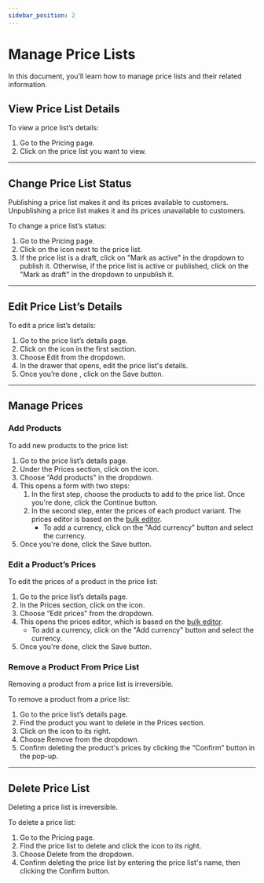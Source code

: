 ```yaml
---
sidebar_position: 2
---
```



# Manage Price Lists

In this document, you’ll learn how to manage price lists and their related information.

## View Price List Details

To view a price list’s details:

1. Go to the Pricing page.
2. Click on the price list you want to view.

---

## Change Price List Status

<!-- TODO check for correctness -->

<Note>

Publishing a price list makes it and its prices available to customers. Unpublishing a price list makes it and its prices unavailable to customers.

</Note>

To change a price list’s status:

1. Go to the Pricing page.
2. Click on the <InlineIcon Icon={EllipsisHorizontal} alt="three-dots" /> icon next to the price list.
3. If the price list is a draft, click on "Mark as active" in the dropdown to publish it. Otherwise, if the price list is active or published, click on the "Mark as draft" in the dropdown to unpublish it.

---

## Edit Price List’s Details

<!-- TODO check for correctness -->

To edit a price list’s details:

1. Go to the price list’s details page.
2. Click on the <InlineIcon Icon={EllipsisHorizontal} alt="three-dots" /> icon in the first section.
3. Choose Edit from the dropdown.
4. In the drawer that opens, edit the price list's details.
5. Once you’re done , click on the Save button.

---

## Manage Prices

### Add Products

<!-- TODO check for correctness -->

To add new products to the price list:

1. Go to the price list’s details page.
2. Under the Prices section, click on the <InlineIcon Icon={EllipsisHorizontal} alt="three-dots" /> icon.
3. Choose “Add products" in the dropdown.
4. This opens a form with two steps:
    1. In the first step, choose the products to add to the price list. Once you're done, click the Continue button.
    2. In the second step, enter the prices of each product variant. The prices editor is based on the [bulk editor](../../tips/bulk-editor/index.mdx).
        - To add a currency, click on the "Add currency" button and select the currency.
5. Once you're done, click the Save button.

### Edit a Product’s Prices

<!-- TODO check for correctness -->

To edit the prices of a product in the price list:

1. Go to the price list’s details page.
2. In the Prices section, click on the <InlineIcon Icon={EllipsisHorizontal} alt="three-dots" /> icon.
3. Choose “Edit prices" from the dropdown.
4. This opens the prices editor, which is based on the [bulk editor](../../tips/bulk-editor/index.mdx).
    - To add a currency, click on the "Add currency" button and select the currency.
5. Once you're done, click the Save button.

### Remove a Product From Price List

<!-- TODO check for correctness -->

<Note type="warning">

Removing a product from a price list is irreversible.

</Note>

To remove a product from a price list:

1. Go to the price list’s details page.
2. Find the product you want to delete in the Prices section.
3. Click on the <InlineIcon Icon={EllipsisHorizontal} alt="three-dots" /> icon to its right.
4. Choose Remove from the dropdown.
5. Confirm deleting the product's prices by clicking the “Confirm” button in the pop-up.

---

## Delete Price List

<!-- TODO check for correctness -->

<Note type="warning">

Deleting a price list is irreversible.

</Note>

To delete a price list:

1. Go to the Pricing page.
2. Find the price list to delete and click the <InlineIcon Icon={EllipsisHorizontal} alt="three-dots" /> icon to its right.
3. Choose Delete from the dropdown.
4. Confirm deleting the price list by entering the price list's name, then clicking the Confirm button.
